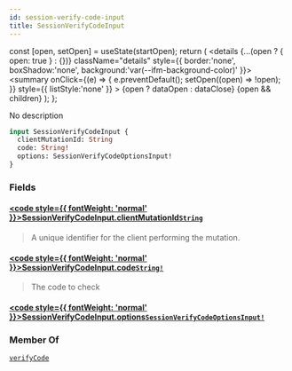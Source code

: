 ```yaml
---
id: session-verify-code-input
title: SessionVerifyCodeInput
---
```









  const [open, setOpen] = useState(startOpen);
  return (
    <details {...(open ? { open: true } : {})} className="details" style={{ border:'none', boxShadow:'none', background:'var(--ifm-background-color)' }}>
      <summary
        onClick={(e) => {
          e.preventDefault();
          setOpen((open) => !open);
        }}
        style={{ listStyle:'none' }}
      >
      {open ? dataOpen : dataClose}
      </summary>
      {open && children}
    </details>
  );
};








No description


```graphql
input SessionVerifyCodeInput {
  clientMutationId: String
  code: String!
  options: SessionVerifyCodeOptionsInput!
}
```




### Fields

#### [<code style={{ fontWeight: 'normal' }}>SessionVerifyCodeInput.<b>clientMutationId</b></code>](#)<Bullet />[`String`](/gql-api/scalars/string) <Badge class="badge badge--secondary" text="scalar"/> 
> 
> 
> A unique identifier for the client performing the mutation.
> 

#### [<code style={{ fontWeight: 'normal' }}>SessionVerifyCodeInput.<b>code</b></code>](#)<Bullet />[`String!`](/gql-api/scalars/string) <Badge class="badge badge--secondary" text="non-null"/> <Badge class="badge badge--secondary" text="scalar"/> 
> 
> 
> The code to check
> 

#### [<code style={{ fontWeight: 'normal' }}>SessionVerifyCodeInput.<b>options</b></code>](#)<Bullet />[`SessionVerifyCodeOptionsInput!`](/gql-api/inputs/session-verify-code-options-input) <Badge class="badge badge--secondary" text="non-null"/> <Badge class="badge badge--secondary" text="input"/> 
> 
> 
> 
> 



### Member Of

[`verifyCode`](/gql-api/mutations/verify-code)  <Badge class="badge badge--secondary" text="mutation"/>

